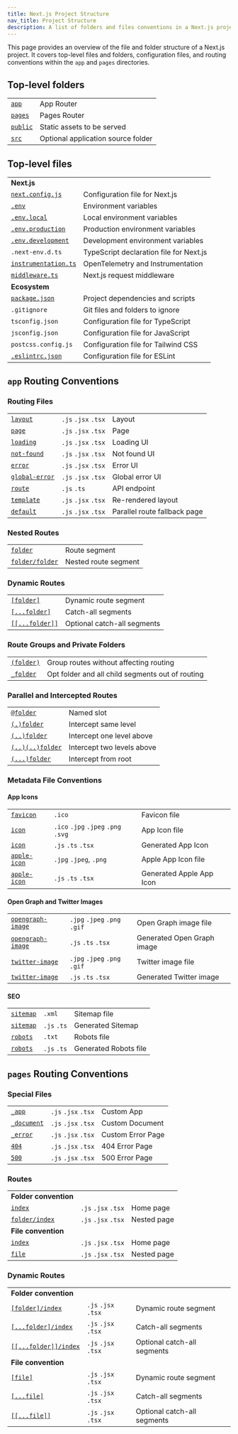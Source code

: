 ```yaml
---
title: Next.js Project Structure
nav_title: Project Structure
description: A list of folders and files conventions in a Next.js project
---
```


This page provides an overview of the file and folder structure of a Next.js project. It covers top-level files and folders, configuration files, and routing conventions within the `app` and `pages` directories.

## Top-level folders

|                                                                          |                                    |
| ------------------------------------------------------------------------ | ---------------------------------- |
| [`app`](/docs/app/building-your-application/routing)                     | App Router                         |
| [`pages`](/docs/pages/building-your-application/routing)                 | Pages Router                       |
| [`public`](/docs/app/building-your-application/optimizing/static-assets) | Static assets to be served         |
| [`src`](/docs/app/building-your-application/configuring/src-directory)   | Optional application source folder |

## Top-level files

|                                                                                             |                                         |
| ------------------------------------------------------------------------------------------- | --------------------------------------- |
| **Next.js**                                                                                 |                                         |
| [`next.config.js`](/docs/app/api-reference/next-config-js)                                  | Configuration file for Next.js          |
| [`.env`](/docs/app/building-your-application/configuring/environment-variables)             | Environment variables                   |
| [`.env.local`](/docs/app/building-your-application/configuring/environment-variables)       | Local environment variables             |
| [`.env.production`](/docs/app/building-your-application/configuring/environment-variables)  | Production environment variables        |
| [`.env.development`](/docs/app/building-your-application/configuring/environment-variables) | Development environment variables       |
| `.next-env.d.ts`                                                                            | TypeScript declaration file for Next.js |
| [`instrumentation.ts`](/docs/app/building-your-application/optimizing/instrumentation)      | OpenTelemetry and Instrumentation       |
| [`middleware.ts`](/docs/app/building-your-application/routing/middleware)                   | Next.js request middleware              |
| **Ecosystem**                                                                               |                                         |
| [`package.json`](/docs/getting-started/installation#manual-installation)                    | Project dependencies and scripts        |
| `.gitignore`                                                                                | Git files and folders to ignore         |
| `tsconfig.json`                                                                             | Configuration file for TypeScript       |
| `jsconfig.json`                                                                             | Configuration file for JavaScript       |
| `postcss.config.js`                                                                         | Configuration file for Tailwind CSS     |
| [`.eslintrc.json`](/docs/app/building-your-application/configuring/eslint)                  | Configuration file for ESLint           |

## `app` Routing Conventions

### Routing Files

|                                                                                 |                     |                              |
| ------------------------------------------------------------------------------- | ------------------- | ---------------------------- |
| [`layout`](/docs/app/api-reference/file-conventions/layout)                     | `.js` `.jsx` `.tsx` | Layout                       |
| [`page`](/docs/app/api-reference/file-conventions/page)                         | `.js` `.jsx` `.tsx` | Page                         |
| [`loading`](/docs/app/api-reference/file-conventions/loading)                   | `.js` `.jsx` `.tsx` | Loading UI                   |
| [`not-found`](/docs/app/api-reference/file-conventions/not-found)               | `.js` `.jsx` `.tsx` | Not found UI                 |
| [`error`](/docs/app/api-reference/file-conventions/error)                       | `.js` `.jsx` `.tsx` | Error UI                     |
| [`global-error`](/docs/app/api-reference/file-conventions/error#global-errorjs) | `.js` `.jsx` `.tsx` | Global error UI              |
| [`route`](/docs/app/api-reference/file-conventions/route)                       | `.js` `.ts`         | API endpoint                 |
| [`template`](/docs/app/api-reference/file-conventions/template)                 | `.js` `.jsx` `.tsx` | Re-rendered layout           |
| [`default`](/docs/app/api-reference/file-conventions/default)                   | `.js` `.jsx` `.tsx` | Parallel route fallback page |

### Nested Routes

|                                                                              |                      |
| ---------------------------------------------------------------------------- | -------------------- |
| [`folder`](/docs/app/building-your-application/routing#route-segments)       | Route segment        |
| [`folder/folder`](/docs/app/building-your-application/routing#nested-routes) | Nested route segment |

### Dynamic Routes

|                                                                                                           |                             |
| --------------------------------------------------------------------------------------------------------- | --------------------------- |
| [`[folder]`](/docs/app/building-your-application/routing/dynamic-routes#convention)                       | Dynamic route segment       |
| [`[...folder]`](/docs/app/building-your-application/routing/dynamic-routes#catch-all-segments)            | Catch-all segments          |
| [`[[...folder]]`](/docs/app/building-your-application/routing/dynamic-routes#optional-catch-all-segments) | Optional catch-all segments |

### Route Groups and Private Folders

|                                                                                     |                                                  |
| ----------------------------------------------------------------------------------- | ------------------------------------------------ |
| [`(folder)`](/docs/app/building-your-application/routing/route-groups#convention)   | Group routes without affecting routing           |
| [`_folder`](/docs/app/building-your-application/routing/colocation#private-folders) | Opt folder and all child segments out of routing |

### Parallel and Intercepted Routes

|                                                                                                |                            |
| ---------------------------------------------------------------------------------------------- | -------------------------- |
| [`@folder`](/docs/app/building-your-application/routing/parallel-routes#convention)            | Named slot                 |
| [`(.)folder`](/docs/app/building-your-application/routing/intercepting-routes#convention)      | Intercept same level       |
| [`(..)folder`](/docs/app/building-your-application/routing/intercepting-routes#convention)     | Intercept one level above  |
| [`(..)(..)folder`](/docs/app/building-your-application/routing/intercepting-routes#convention) | Intercept two levels above |
| [`(...)folder`](/docs/app/building-your-application/routing/intercepting-routes#convention)    | Intercept from root        |

### Metadata File Conventions

#### App Icons

|                                                                                                                 |                                     |                          |
| --------------------------------------------------------------------------------------------------------------- | ----------------------------------- | ------------------------ |
| [`favicon`](/docs/app/api-reference/file-conventions/metadata/app-icons#favicon)                                | `.ico`                              | Favicon file             |
| [`icon`](/docs/app/api-reference/file-conventions/metadata/app-icons#icon)                                      | `.ico` `.jpg` `.jpeg` `.png` `.svg` | App Icon file            |
| [`icon`](/docs/app/api-reference/file-conventions/metadata/app-icons#generate-icons-using-code-js-ts-tsx)       | `.js` `.ts` `.tsx`                  | Generated App Icon       |
| [`apple-icon`](/docs/app/api-reference/file-conventions/metadata/app-icons#apple-icon)                          | `.jpg` `.jpeg`, `.png`              | Apple App Icon file      |
| [`apple-icon`](/docs/app/api-reference/file-conventions/metadata/app-icons#generate-icons-using-code-js-ts-tsx) | `.js` `.ts` `.tsx`                  | Generated Apple App Icon |

#### Open Graph and Twitter Images

|                                                                                                                             |                              |                            |
| --------------------------------------------------------------------------------------------------------------------------- | ---------------------------- | -------------------------- |
| [`opengraph-image`](/docs/app/api-reference/file-conventions/metadata/opengraph-image#opengraph-image)                      | `.jpg` `.jpeg` `.png` `.gif` | Open Graph image file      |
| [`opengraph-image`](/docs/app/api-reference/file-conventions/metadata/opengraph-image#generate-images-using-code-js-ts-tsx) | `.js` `.ts` `.tsx`           | Generated Open Graph image |
| [`twitter-image`](/docs/app/api-reference/file-conventions/metadata/opengraph-image#twitter-image)                          | `.jpg` `.jpeg` `.png` `.gif` | Twitter image file         |
| [`twitter-image`](/docs/app/api-reference/file-conventions/metadata/opengraph-image#generate-images-using-code-js-ts-tsx)   | `.js` `.ts` `.tsx`           | Generated Twitter image    |

#### SEO

|                                                                                             |             |                       |
| ------------------------------------------------------------------------------------------- | ----------- | --------------------- |
| [`sitemap`](/docs/app/api-reference/file-conventions/metadata/sitemap#static-sitemapxml)    | `.xml`      | Sitemap file          |
| [`sitemap`](/docs/app/api-reference/file-conventions/metadata/sitemap#generate-a-sitemap)   | `.js` `.ts` | Generated Sitemap     |
| [`robots`](/docs/app/api-reference/file-conventions/metadata/robots#static-robotstxt)       | `.txt`      | Robots file           |
| [`robots`](/docs/app/api-reference/file-conventions/metadata/robots#generate-a-robots-file) | `.js` `.ts` | Generated Robots file |

## `pages` Routing Conventions

### Special Files

|                                                                                                             |                     |                   |
| ----------------------------------------------------------------------------------------------------------- | ------------------- | ----------------- |
| [`_app`](/docs/pages/building-your-application/routing/custom-app)                                          | `.js` `.jsx` `.tsx` | Custom App        |
| [`_document`](/docs/pages/building-your-application/routing/custom-document)                                | `.js` `.jsx` `.tsx` | Custom Document   |
| [`_error`](/docs/pages/building-your-application/routing/custom-error#more-advanced-error-page-customizing) | `.js` `.jsx` `.tsx` | Custom Error Page |
| [`404`](/docs/pages/building-your-application/routing/custom-error#404-page)                                | `.js` `.jsx` `.tsx` | 404 Error Page    |
| [`500`](/docs/pages/building-your-application/routing/custom-error#500-page)                                | `.js` `.jsx` `.tsx` | 500 Error Page    |

### Routes

|                                                                                                |                     |             |
| ---------------------------------------------------------------------------------------------- | ------------------- | ----------- |
| **Folder convention**                                                                          |                     |             |
| [`index`](/docs/pages/building-your-application/routing/pages-and-layouts#index-routes)        | `.js` `.jsx` `.tsx` | Home page   |
| [`folder/index`](/docs/pages/building-your-application/routing/pages-and-layouts#index-routes) | `.js` `.jsx` `.tsx` | Nested page |
| **File convention**                                                                            |                     |             |
| [`index`](/docs/pages/building-your-application/routing/pages-and-layouts#index-routes)        | `.js` `.jsx` `.tsx` | Home page   |
| [`file`](/docs/pages/building-your-application/routing/pages-and-layouts)                      | `.js` `.jsx` `.tsx` | Nested page |

### Dynamic Routes

|                                                                                                                   |                     |                             |
| ----------------------------------------------------------------------------------------------------------------- | ------------------- | --------------------------- |
| **Folder convention**                                                                                             |                     |                             |
| [`[folder]/index`](/docs/pages/building-your-application/routing/dynamic-routes)                                  | `.js` `.jsx` `.tsx` | Dynamic route segment       |
| [`[...folder]/index`](/docs/pages/building-your-application/routing/dynamic-routes#catch-all-segments)            | `.js` `.jsx` `.tsx` | Catch-all segments          |
| [`[[...folder]]/index`](/docs/pages/building-your-application/routing/dynamic-routes#optional-catch-all-segments) | `.js` `.jsx` `.tsx` | Optional catch-all segments |
| **File convention**                                                                                               |                     |                             |
| [`[file]`](/docs/pages/building-your-application/routing/dynamic-routes)                                          | `.js` `.jsx` `.tsx` | Dynamic route segment       |
| [`[...file]`](/docs/pages/building-your-application/routing/dynamic-routes#catch-all-segments)                    | `.js` `.jsx` `.tsx` | Catch-all segments          |
| [`[[...file]]`](/docs/pages/building-your-application/routing/dynamic-routes#optional-catch-all-segments)         | `.js` `.jsx` `.tsx` | Optional catch-all segments |
